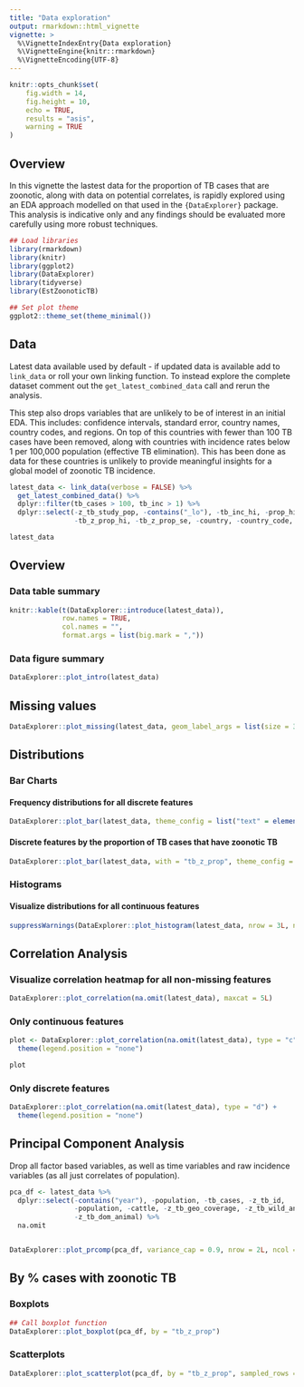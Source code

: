 ```yaml
---
title: "Data exploration"
output: rmarkdown::html_vignette
vignette: >
  %\VignetteIndexEntry{Data exploration}
  %\VignetteEngine{knitr::rmarkdown}
  %\VignetteEncoding{UTF-8}
---
```


```r
knitr::opts_chunk$set(
	fig.width = 14,
	fig.height = 10,
	echo = TRUE,
	results = "asis",
	warning = TRUE
)
```


## Overview


In this vignette the lastest data for the proportion of TB cases that are zoonotic, along with data on potential correlates, is rapidly explored using an EDA approach modelled on that used in the `{DataExplorer}` package. This analysis is indicative only and any findings should be evaluated more carefully using more robust techniques.


```r
## Load libraries
library(rmarkdown)
library(knitr)
library(ggplot2)
library(DataExplorer)
library(tidyverse)
library(EstZoonoticTB)

## Set plot theme
ggplot2::theme_set(theme_minimal())
```

## Data

Latest data available used by default - if updated data is available add to `link_data` or roll your own linking function. To instead explore the complete dataset comment out the `get_latest_combined_data` call and rerun the analysis. 

This step also drops variables that are unlikely to be of interest in an initial EDA. This includes: confidence intervals, standard error, country names, country codes, and regions. On top of this countries with fewer than 100 TB cases have been removed, along with countries with incidence rates below 1 per 100,000 population (effective TB elimination). This has been done as data for these countries is unlikely to provide meaningful insights for a global model of zoonotic TB incidence.


```r
latest_data <- link_data(verbose = FALSE) %>% 
  get_latest_combined_data() %>% 
  dplyr::filter(tb_cases > 100, tb_inc > 1) %>% 
  dplyr::select(-z_tb_study_pop, -contains("_lo"), -tb_inc_hi, -prop_hiv_hi, 
                -tb_z_prop_hi, -tb_z_prop_se, -country, -country_code, -g_whoregion)

latest_data
```

## Overview

### Data table summary

```r
knitr::kable(t(DataExplorer::introduce(latest_data)), 
             row.names = TRUE, 
             col.names = "", 
             format.args = list(big.mark = ","))
```


### Data figure summary

```r
DataExplorer::plot_intro(latest_data)
```

## Missing values

```r
DataExplorer::plot_missing(latest_data, geom_label_args = list(size = 3, label.padding = unit(0.1, "lines")))
```

## Distributions

### Bar Charts

#### Frequency distributions for all discrete features

```r
DataExplorer::plot_bar(latest_data, theme_config = list("text" = element_text(size = 12)), nrow = 4L, ncol = 3L)
```

#### Discrete features by the proportion of TB cases that have zoonotic TB

```r
DataExplorer::plot_bar(latest_data, with = "tb_z_prop", theme_config = list("text" = element_text(size = 12)))
```

### Histograms

#### Visualize distributions for all continuous features

```r
suppressWarnings(DataExplorer::plot_histogram(latest_data, nrow = 3L, ncol = 3L))
```


## Correlation Analysis

### Visualize correlation heatmap for all non-missing features

```r
DataExplorer::plot_correlation(na.omit(latest_data), maxcat = 5L)
```

### Only continuous features

```r
plot <- DataExplorer::plot_correlation(na.omit(latest_data), type = "c") +
  theme(legend.position = "none")

plot
```

### Only discrete features

```r
DataExplorer::plot_correlation(na.omit(latest_data), type = "d") +
  theme(legend.position = "none")
```

## Principal Component Analysis

Drop all factor based variables, as well as time variables and raw incidence variables (as all just correlates of population).

```r
pca_df <- latest_data %>% 
  dplyr::select(-contains("year"), -population, -tb_cases, -z_tb_id,
                -population, -cattle, -z_tb_geo_coverage, -z_tb_wild_animal, 
                -z_tb_dom_animal) %>% 
  na.omit


DataExplorer::plot_prcomp(pca_df, variance_cap = 0.9, nrow = 2L, ncol = 2L)
```

## By % cases with zoonotic TB

### Boxplots

```r
## Call boxplot function
DataExplorer::plot_boxplot(pca_df, by = "tb_z_prop")
```


### Scatterplots


```r
DataExplorer::plot_scatterplot(pca_df, by = "tb_z_prop", sampled_rows = 1000L)
```

